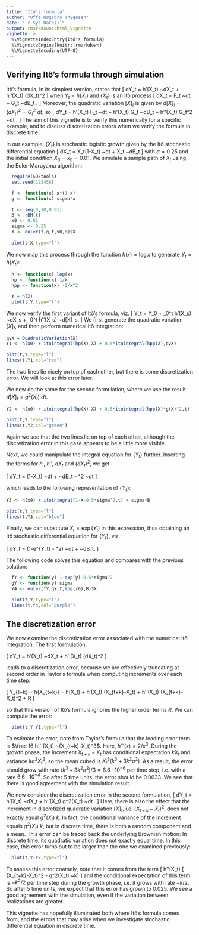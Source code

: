 ```yaml
---
title: "Itô's formula"
author: "Uffe Høgsbro Thygesen"
date: "`r Sys.Date()`"
output: rmarkdown::html_vignette
vignette: >
  %\VignetteIndexEntry{Itô's formula}
  %\VignetteEngine{knitr::rmarkdown}
  %\VignetteEncoding{UTF-8}
---
```

## Verifying Itô's formula through simulation 

Itô's formula, in its simplest version, states that 
\[
dY_t = h'(X_t) ~dX_t + \frac 12 h''(X_t) (dX_t)^2 
\]
when $Y_t=h(X_t)$ and $\{X_t\}$ is an Itô process 
\[
dX_t = F_t ~dt + G_t ~dB_t . 
\]
Moreover, the quadratic variation $[X]_t$ is given by  $d[X]_t = (dX_t)^2 = G_t^2 ~dt$, so 
\[
dY_t = h'(X_t) F_t ~dt + h'(X_t) G_t ~dB_t + \frac 12 h''(X_t) G_t^2 ~dt  .
\]
The aim of this vignette is to 
verify this numerically for a specific example, and to discuss discretization errors when we verify the formula in discrete time.

In our example, $\{X_t\}$ is stochastic logistic growth given by the Itô stochastic differential equation
\[
dX_t = X_t(1-X_t) ~dt + \sigma X_t ~dB_t
\]
with $\sigma = 0.25$ and the initial condition $X_0=x_0=0.01$. We simulate a sample path of $X_t$ using the Euler-Maruyama algorithm:

```r
  require(SDEtools)
  set.seed(123456)

  f <- function(x) x*(1-x)
  g <- function(x) sigma*x
  
  t <- seq(0,10,0.01)
  B <- rBM(t)
  x0 <- 0.01
  sigma <- 0.25
  X <- euler(f,g,t,x0,B)$X
  
  plot(t,X,type="l")
```

We now map this process through the function $h(x)=\log x$ to generate $Y_t=h(X_t)$:

```r
  h <- function(x) log(x)
  hp <- function(x) 1/x
  hpp <- function(x) -1/x^2

  Y = h(X)
  plot(t,Y,type="l")
```

We now verify the first variant of Itô's formula, viz.
\[
Y_t = Y_0 + \int_0^t h'(X_s) ~dX_s + \int_0^t \frac 12 h''(X_s) ~d[X]_s.
\]
We first generate the quadratic variation $[X]_t$, and then perform numerical Itô integration:

```r
qvX = QuadraticVariation(X)
Y1 <- h(x0) + itointegral(hp(X),X) + 0.5*itointegral(hpp(X),qvX)

plot(t,Y,type="l")
lines(t,Y1,col="red")
```

The two lines lie nicely on top of each other, but there is some discretization error. We will look at this error later. 


We now do the same for the second formulation, where we use the result 
$d[X]_t = g^2(X_t)~dt$.

```r
Y2 <- h(x0) + itointegral(hp(X),X) + 0.5*itointegral(hpp(X)*g(X)^2,t)

plot(t,Y,type="l")
lines(t,Y2,col="green")
```

Again we see that the two lines lie on top of each other, although the discretization error in this case appears to be a little more visible.

Next, we could manipulate the integral equation for $\{Y_t\}$ further. Inserting the forms for $h'$, $h''$, $dX_t$ and $(dX_t)^2$, we get 

\[
dY_t = (1-X_t) ~dt + \sigma ~dB_t - \frac 12 \sigma^2 ~dt 
\]

which leads to the following representation of $\{Y_t\}$:

```r
Y3 <- h(x0) + itointegral(1-X-0.5*sigma^2,t) + sigma*B

plot(t,Y,type="l")
lines(t,Y3,col="blue")
```

Finally, we can substitute $X_t = \exp(Y_t)$ in this expression, thus obtaining an Itô stochastic differential equation for $\{Y_t\}$, viz.:

\[
  dY_t = (1-e^{Y_t} - \frac 12 \sigma^2) ~dt + \sigma ~dB_t.
\]

The following code solves this equation and compares with the previous solution:

```r
  fY <- function(y) 1-exp(y)-0.5*sigma^2
  gY <- function(y) sigma
  Y4 <- euler(fY,gY,t,log(x0),B)$X
  
  plot(t,Y,type="l")
  lines(t,Y4,col="purple")
```


## The discretization error

We now examine the discretization error associated with the numerical Itô integration. The first formulation, 

\[
dY_t = h'(X_t) ~dX_t + \frac 12 h''(X_t) (dX_t)^2
\]

leads to a discretization error, because we are effectively truncating at second order in Taylor's formula when computing increments over each time step:

\[
Y_{t+k} = h(X_{t+k}) = h(X_t) + h'(X_t) (X_{t+k}-X_t) + \frac 12 h''(X_t) (X_{t+k}-X_t)^2  + R
\]

so that this version of Itô's formula ignores the higher order terms $R$. We can compute the error:

```r
  plot(t,Y-Y1,type="l")
```

To estimate the error, note from Taylor's formula that the leading error term is $\frac 16 h'''(X_t) ~(X_{t+k}-X_t)^3$. Here, $h'''(x)=2/x^3$. During the growth phase, the increment $X_{t+k}-X_t$ has conditional expectation $kX_t$ and variance $k\sigma^2 X_t^2$, so the mean cubed is $X_t^3(k^3+ 3 k^2\sigma^2)$. As a result, the error should grow with rate $(k^3+3k^2\sigma^2)/3 \approx 6.6\cdot 10^{-6}$ per time step, i.e. with a rate $6.6\cdot 10^{-4}$. So after 5 time units, the error should be $0.0033$. We see that there is good agreement with the simulation result. 

We now consider the discretization error in the second formulation, 
\[
dY_t = h'(X_t) ~dX_t + \frac 12 h''(X_t) g^2(X_t) ~dt .
\]
Here, there is also the effect that the increment in discretized quadratic variation $[X]_t$, i.e. $(X_{t+k}-X_t)^2$, does not exactly equal $g^2(X_t) ~k$. In fact, the conditional variance of the increment equals $g^2(X_t) ~k$, but in discrete time, there is both a random component and a mean. This error can be traced back the underlying  Brownian motion: In discrete time, its quadratic variation does not exactly equal time. In this case, this error turns out to be larger than the one we examined previously:

```r
  plot(t,Y-Y2,type="l")
```

To assess this error coarsely, note that it comes from the term 
\[
\frac 12 h''(X_t) [ (X_{t+k}-X_t)^2 - g^2(X_t) ~k]
\]
and the conditional expectation of this term is $-k^2/2$ per time step during the growth phase, i.e. it grows with rate $-k/2$. So after 5 time units, we expect that this error has grown to 0.025. We see a good agreement with the simulation, even if the variation between realizations are greater.

This vignette has hopefully illuminated both where Itô's formula comes from, and the errors that may arise when we investigate stochastic differential equation in discrete time.
